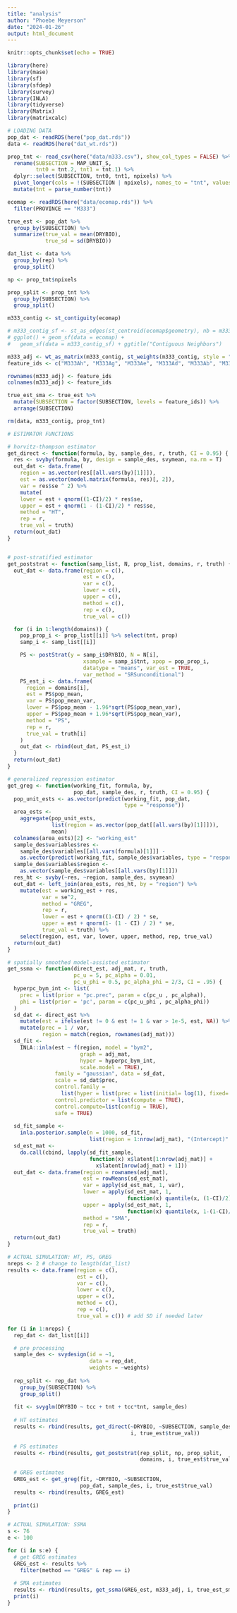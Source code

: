 ```yaml
---
title: "analysis"
author: "Phoebe Meyerson"
date: "2024-01-26"
output: html_document
---
```


```r
knitr::opts_chunk$set(echo = TRUE)
```

```r
library(here)
library(mase)
library(sf)
library(sfdep)
library(survey)
library(INLA)
library(tidyverse)
library(Matrix)
library(matrixcalc)
```

```r
# LOADING DATA
pop_dat <- readRDS(here("pop_dat.rds"))
data <- readRDS(here("dat_wt.rds"))

prop_tnt <- read_csv(here("data/m333.csv"), show_col_types = FALSE) %>%
  rename(SUBSECTION = MAP_UNIT_S,
         tnt0 = tnt.2, tnt1 = tnt.1) %>%
  dplyr::select(SUBSECTION, tnt0, tnt1, npixels) %>%
  pivot_longer(cols = !(SUBSECTION | npixels), names_to = "tnt", values_to = "prop") %>%
  mutate(tnt = parse_number(tnt))

ecomap <- readRDS(here("data/ecomap.rds")) %>%
  filter(PROVINCE == "M333")

true_est <- pop_dat %>%
  group_by(SUBSECTION) %>%
  summarize(true_val = mean(DRYBIO),
            true_sd = sd(DRYBIO))

dat_list <- data %>%
  group_by(rep) %>%
  group_split()

np <- prop_tnt$npixels

prop_split <- prop_tnt %>%
  group_by(SUBSECTION) %>%
  group_split()

m333_contig <- st_contiguity(ecomap)

# m333_contig_sf <- st_as_edges(st_centroid(ecomap$geometry), nb = m333_contig)
# ggplot() + geom_sf(data = ecomap) +
#   geom_sf(data = m333_contig_sf) + ggtitle("Contiguous Neighbors")

m333_adj <- wt_as_matrix(m333_contig, st_weights(m333_contig, style = "B"))
feature_ids <- c("M333Ah", "M333Ag", "M333Ae", "M333Ad", "M333Ab", "M333Aa", "M333Ba", "M333Bb", "M333Bc", "M333Cb", "M333Cc","M333Ca", "M333Cf", "M333Ai", "M333Da", "M333Ac", "M333Dc", "M333Cg", "M333Ce", "M333Db", "M333Dd", "M333Ch", "M333De")

rownames(m333_adj) <- feature_ids
colnames(m333_adj) <- feature_ids

true_est_sma <- true_est %>%
  mutate(SUBSECTION = factor(SUBSECTION, levels = feature_ids)) %>%
  arrange(SUBSECTION)

rm(data, m333_contig, prop_tnt)
```

```r
# ESTIMATOR FUNCTIONS

# horvitz-thompson estimator
get_direct <- function(formula, by, sample_des, r, truth, CI = 0.95) {
  res <- svyby(formula, by, design = sample_des, svymean, na.rm = T)
  out_dat <- data.frame(
    region = as.vector(res[[all.vars(by)[1]]]),
    est = as.vector(model.matrix(formula, res)[, 2]),
    var = res$se ^ 2) %>% 
    mutate(
    lower = est + qnorm((1-CI)/2) * res$se,
    upper = est + qnorm(1 - (1-CI)/2) * res$se,
    method = "HT",
    rep = r,
    true_val = truth)
  return(out_dat)
}


# post-stratified estimator
get_poststrat <- function(samp_list, N, prop_list, domains, r, truth) {
  out_dat <- data.frame(region = c(), 
                        est = c(),
                        var = c(),
                        lower = c(),
                        upper = c(),
                        method = c(),
                        rep = c(),
                        true_val = c())

  for (i in 1:length(domains)) {
    pop_prop_i <- prop_list[[i]] %>% select(tnt, prop)
    samp_i <- samp_list[[i]]

    PS <- postStrat(y = samp_i$DRYBIO, N = N[i], 
                        xsample = samp_i$tnt, xpop = pop_prop_i,
                        datatype = "means", var_est = TRUE,
                        var_method = "SRSunconditional")
    PS_est_i <- data.frame(
      region = domains[i],
      est = PS$pop_mean,
      var = PS$pop_mean_var,
      lower = PS$pop_mean - 1.96*sqrt(PS$pop_mean_var),
      upper = PS$pop_mean + 1.96*sqrt(PS$pop_mean_var),
      method = "PS",
      rep = r,
      true_val = truth[i]
    )
    out_dat <- rbind(out_dat, PS_est_i)
  }
  return(out_dat)
}

# generalized regression estimator
get_greg <- function(working_fit, formula, by,
                     pop_dat, sample_des, r, truth, CI = 0.95) {
  pop_unit_ests <- as.vector(predict(working_fit, pop_dat,
                                     type = "response")) 
  area_ests <-
    aggregate(pop_unit_ests, 
              list(region = as.vector(pop_dat[[all.vars(by)[1]]])),
              mean)
  colnames(area_ests)[2] <- "working_est"
  sample_des$variables$res <- 
    sample_des$variables[[all.vars(formula)[1]]] -
    as.vector(predict(working_fit, sample_des$variables, type = "response")) 
  sample_des$variables$region <- 
    as.vector(sample_des$variables[[all.vars(by)[1]]])
  res_ht <- svyby(~res, ~region, sample_des, svymean)
  out_dat <- left_join(area_ests, res_ht, by = "region") %>%
    mutate(est = working_est + res,
           var = se^2,
           method = "GREG", 
           rep = r,
           lower = est + qnorm((1-CI) / 2) * se,
           upper = est + qnorm(1- (1 - CI) / 2) * se,
           true_val = truth) %>%
    select(region, est, var, lower, upper, method, rep, true_val)
  return(out_dat)
}

# spatially smoothed model-assisted estimator
get_ssma <- function(direct_est, adj_mat, r, truth,
                     pc_u = 5, pc_alpha = 0.01, 
                     pc_u_phi = 0.5, pc_alpha_phi = 2/3, CI = .95) {
  hyperpc_bym_int <- list(
    prec = list(prior = "pc.prec", param = c(pc_u , pc_alpha)),  
    phi = list(prior = 'pc', param = c(pc_u_phi , pc_alpha_phi))
  )
  sd_dat <- direct_est %>%
    mutate(est = ifelse(est != 0 & est != 1 & var > 1e-5, est, NA)) %>%
    mutate(prec = 1 / var,
           region = match(region, rownames(adj_mat)))
  sd_fit <-
    INLA::inla(est ~ f(region, model = "bym2", 
                       graph = adj_mat, 
                       hyper = hyperpc_bym_int, 
                       scale.model = TRUE),
               family = "gaussian", data = sd_dat, 
               scale = sd_dat$prec,
               control.family = 
                 list(hyper = list(prec = list(initial= log(1), fixed= TRUE))),
               control.predictor = list(compute = TRUE),
               control.compute=list(config = TRUE),
               safe = TRUE)
  
  sd_fit_sample <-
    inla.posterior.sample(n = 1000, sd_fit,
                          list(region = 1:nrow(adj_mat), "(Intercept)" = 1))
  sd_est_mat <-
    do.call(cbind, lapply(sd_fit_sample,
                          function(x) x$latent[1:nrow(adj_mat)] +
                            x$latent[nrow(adj_mat) + 1]))
  out_dat <- data.frame(region = rownames(adj_mat),
                        est = rowMeans(sd_est_mat),
                        var = apply(sd_est_mat, 1, var),
                        lower = apply(sd_est_mat, 1,
                                      function(x) quantile(x, (1-CI)/2)),
                        upper = apply(sd_est_mat, 1,
                                      function(x) quantile(x, 1-(1-CI)/2)),
                        method = "SMA",
                        rep = r,
                        true_val = truth)
  return(out_dat)
}

```

```r
# ACTUAL SIMULATION: HT, PS, GREG
nreps <- 2 # change to length(dat_list)
results <- data.frame(region = c(), 
                      est = c(),
                      var = c(),
                      lower = c(),
                      upper = c(),
                      method = c(),
                      rep = c(),
                      true_val = c()) # add SD if needed later

for (i in 1:nreps) {
  rep_dat <- dat_list[[i]]

  # pre processing
  sample_des <- svydesign(id = ~1,
                          data = rep_dat,
                          weights = ~weights)
  
  rep_split <- rep_dat %>%
    group_by(SUBSECTION) %>%
    group_split()
  
  fit <- svyglm(DRYBIO ~ tcc + tnt + tcc*tnt, sample_des)
  
  # HT estimates
  results <- rbind(results, get_direct(~DRYBIO, ~SUBSECTION, sample_des, 
                                       i, true_est$true_val))
  
  # PS estimates
  results <- rbind(results, get_poststrat(rep_split, np, prop_split, 
                                          domains, i, true_est$true_val))
  
  # GREG estimates
  GREG_est <- get_greg(fit, ~DRYBIO, ~SUBSECTION, 
                       pop_dat, sample_des, i, true_est$true_val)
  results <- rbind(results, GREG_est)
  
  print(i)
}
```

```r
# ACTUAL SIMULATION: SSMA
s <- 76
e <- 100

for (i in s:e) {
  # get GREG estimates
  GREG_est <- results %>%
    filter(method == "GREG" & rep == i)
  
  # SMA estimates
  results <- rbind(results, get_ssma(GREG_est, m333_adj, i, true_est_sma$true_val))
  print(i)
}

```

